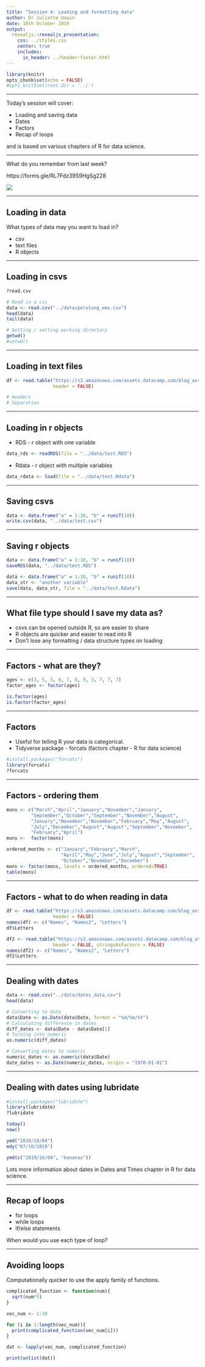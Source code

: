 ```yaml
---
title: "Session 4: Loading and formatting data"
author: Dr Juliette Unwin
date: 16th October 2019
output: 
  revealjs::revealjs_presentation:
    css: ../styles.css
    center: true
    includes:
      in_header: ../header-footer.html
---
```


```r
library(knitr)
opts_chunk$set(echo = FALSE)
#opts_knit$set(root.dir = '../')
```

***
Today's session will cover:

* Loading and saving data
* Dates
* Factors
* Recap of loops

and is based on various chapters of R for data science.

***

What do you remember from last week? 

https://forms.gle/RL7Fdz39S9HgSg228

<img class="plain"  text-align:middle  src="../images/weekfour.png">

***
## Loading in data

What types of data may you want to load in?

* csv
* text files
* R objects

***
## Loading in csvs
```r
?read.csv

# Read in a csv
data <- read.csv("../data/perulung_ems.csv")
head(data)
tail(data)

# Getting / setting working directory
getwd()
#setwd()
```

***
## Loading in text files
```r
df <- read.table("https://s3.amazonaws.com/assets.datacamp.com/blog_assets/test.txt", 
                 header = FALSE)

# Headers
# Separation

```
***
## Loading in r objects

* RDS - r object with one variable
```r
data_rds <- readRDS(file = "../data/test.RDS")
```

* Rdata - r object with multiple variables
```r
data_rdata <- load(file = "../data/test.Rdata")
```

***
## Saving csvs
```r
data <- data.frame("a" = 1:10, "b" = runif(10))
write.csv(data, "../data/test.csv")
```

***
## Saving r objects
```r
data <- data.frame("a" = 1:10, "b" = runif(10))
saveRDS(data, "../data/test.RDS")
```
```r
data <- data.frame("a" = 1:10, "b" = runif(10))
data_str <- "another variable"
save(data, data_str, file = "../data/test.Rdata")
```

***
## What file type should I save my data as?

* csvs can be opened outside R, so are easier to share
* R objects are quicker and easier to read into R
* Don't lose any formatting / data structure types on loading

***
## Factors - what are they?
```r
ages <- c(3, 5, 5, 6, 7, 8, 9, 3, 7, 7, 7)
factor_ages <- factor(ages)

is.factor(ages)
is.factor(factor_ages)
```

***
## Factors
* Useful for telling R your data is categorical.
* Tidyverse package - forcats (factors chapter - R for data science)

```r
#install.packages("forcats")
library(forcats)
?forcats
```

***
## Factors - ordering them
```r
mons <- c("March","April","January","November","January", 
         "September","October","September","November","August", 
         "January","November","November","February","May","August", 
         "July","December","August","August","September","November",
         "February","April")
mons <-  factor(mons)

ordered_months <- c("January","February","March",
                    "April","May","June","July","August","September",
                    "October","November","December")
mons <- factor(mons, levels = ordered_months, ordered=TRUE)
table(mons)
```

***
## Factors - what to do when reading in data
```r
df <- read.table("https://s3.amazonaws.com/assets.datacamp.com/blog_assets/test.txt", 
                 header = FALSE)
names(df) <- c("Names", "Names2", "Letters")
df$Letters

df2 <- read.table("https://s3.amazonaws.com/assets.datacamp.com/blog_assets/test.txt", 
                 header = FALSE, stringsAsFactors = FALSE)
names(df2) <- c("Names", "Names2", "Letters")
df2$Letters

```

***
## Dealing with dates
```r
data <- read.csv("../data/dates_data.csv")
head(data)

# Converting to date
data$Date <- as.Date(data$Date, format = "%d/%m/%Y")
# Calculating difference in dates
diff_dates <- data$Date - data$Date[1]
# Turning into numeric
as.numeric(diff_dates)

# Converting dates to numeric
numeric_dates <- as.numeric(data$Date)
date_dates <- as.Date(numeric_dates, origin = "1970-01-01")
```

***
## Dealing with dates using lubridate
```r
#install.packages("lubridate")
library(lubridate)
?lubridate

today()
now()

ymd("2019/10/04")
mdy("07/10/2019")

ymd(c("2019/10/04", "bananas"))
```
Lots more information about dates in Dates and Times chapter in R for data science.


*** 
## Recap of loops

* for loops
* while loops
* if/else statements

When would you use each type of loop?

***
## Avoiding loops

Computationally quicker to use the apply family of functions.
```r
complicated_function <- function(num){
  sqrt(num*5)
}

vec_num <- 1:10

for (i in 1:length(vec_num)){
  print(complicated_function(vec_num[i]))
}

dat <- lapply(vec_num, complicated_function)

print(unlist(dat))
```

